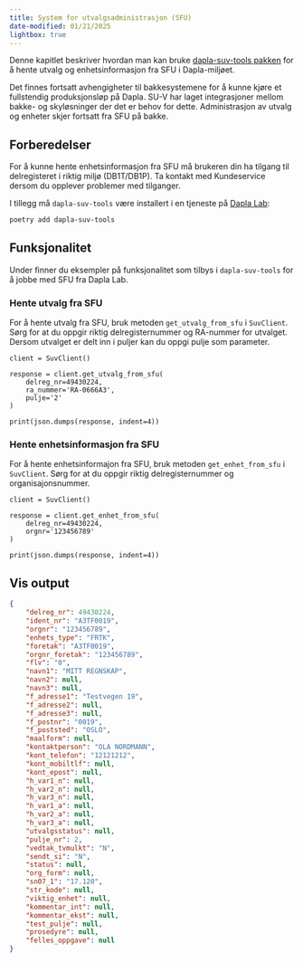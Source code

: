 ```yaml
---
title: System for utvalgsadministrasjon (SFU)
date-modified: 01/21/2025
lightbox: true
---
```


Denne kapitlet beskriver hvordan man kan bruke [dapla-suv-tools pakken](./altinn-dapla-suv-tools.html) for å hente utvalg og enhetsinformasjon fra SFU i Dapla-miljøet.

Det finnes fortsatt avhengigheter til bakkesystemene for å kunne kjøre et fullstendig produksjonsløp på Dapla. SU-V har laget integrasjoner mellom bakke- og skyløsninger der det er behov for dette. Administrasjon av utvalg og enheter skjer fortsatt fra SFU på bakke.

## Forberedelser

For å kunne hente enhetsinformasjon fra SFU må brukeren din ha tilgang til delregisteret i riktig miljø (DB1T/DB1P). Ta kontakt med Kundeservice dersom du opplever problemer med tilganger. 

I tillegg må `dapla-suv-tools` være installert i en tjeneste på [Dapla Lab](./dapla-lab.qmd):

```.bash
poetry add dapla-suv-tools
```

## Funksjonalitet

Under finner du eksempler på funksjonalitet som tilbys i `dapla-suv-tools` for å jobbe med SFU fra Dapla Lab. 

### Hente utvalg fra SFU

For å hente utvalg fra SFU, bruk metoden `get_utvalg_from_sfu` i `SuvClient`. Sørg for at du oppgir riktig delregisternummer og RA-nummer for utvalget. Dersom utvalget er delt inn i puljer kan du oppgi pulje som parameter.

```.python
client = SuvClient()

response = client.get_utvalg_from_sfu(
    delreg_nr=49430224,
    ra_nummer='RA-0666A3',
    pulje='2'
)

print(json.dumps(response, indent=4))
```

### Hente enhetsinformasjon fra SFU

For å hente enhetsinformajon fra SFU, bruk metoden `get_enhet_from_sfu` i `SuvClient`. Sørg for at du oppgir riktig delregisternummer og organisajonsnummer.

```.python
client = SuvClient()

response = client.get_enhet_from_sfu(
    delreg_nr=49430224,
    orgnr='123456789' 
)

print(json.dumps(response, indent=4))
```
::: {.callout-caution collapse="true"}
## Vis output

```json
{
    "delreg_nr": 49430224,
    "ident_nr": "A3TF0019",
    "orgnr": "123456789",
    "enhets_type": "FRTK",
    "foretak": "A3TF0019",
    "orgnr_foretak": "123456789",
    "flv": "0",
    "navn1": "MITT REGNSKAP",
    "navn2": null,
    "navn3": null,
    "f_adresse1": "Testvegen 19",
    "f_adresse2": null,
    "f_adresse3": null,
    "f_postnr": "0019",
    "f_poststed": "OSLO",
    "maalform": null,
    "kontaktperson": "OLA NORDMANN",
    "kont_telefon": "12121212",
    "kont_mobiltlf": null,
    "kont_epost": null,
    "h_var1_n": null,
    "h_var2_n": null,
    "h_var3_n": null,
    "h_var1_a": null,
    "h_var2_a": null,
    "h_var3_a": null,
    "utvalgsstatus": null,
    "pulje_nr": 2,
    "vedtak_tvmulkt": "N",
    "sendt_si": "N",
    "status": null,
    "org_form": null,
    "sn07_1": "17.120",
    "str_kode": null,
    "viktig_enhet": null,
    "kommentar_int": null,
    "kommentar_ekst": null,
    "test_pulje": null,
    "prosedyre": null,
    "felles_oppgave": null
}
```

:::

